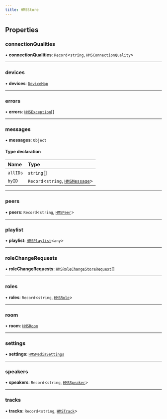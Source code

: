 ```yaml
---
title: HMSStore
---
```


## Properties

### connectionQualities

• **connectionQualities**: `Record`<`string`, `HMSConnectionQuality`\>

---

### devices

• **devices**: [`DeviceMap`](/api-reference/javascript/v2/modules#devicemap)

---

### errors

• **errors**: [`HMSException`](/api-reference/javascript/v2/interfaces/HMSException)[]

---

### messages

• **messages**: `Object`

#### Type declaration

| Name     | Type                                                                                    |
| :------- | :-------------------------------------------------------------------------------------- |
| `allIDs` | `string`[]                                                                              |
| `byID`   | `Record`<`string`, [`HMSMessage`](/api-reference/javascript/v2/interfaces/HMSMessage)\> |

---

### peers

• **peers**: `Record`<`string`, [`HMSPeer`](/api-reference/javascript/v2/interfaces/HMSPeer)\>

---

### playlist

• **playlist**: [`HMSPlaylist`](/api-reference/javascript/v2/interfaces/HMSPlaylist)<`any`\>

---

### roleChangeRequests

• **roleChangeRequests**: [`HMSRoleChangeStoreRequest`](/api-reference/javascript/v2/interfaces/HMSRoleChangeStoreRequest)[]

---

### roles

• **roles**: `Record`<`string`, [`HMSRole`](/api-reference/javascript/v2/interfaces/HMSRole)\>

---

### room

• **room**: [`HMSRoom`](/api-reference/javascript/v2/interfaces/HMSRoom)

---

### settings

• **settings**: [`HMSMediaSettings`](/api-reference/javascript/v2/interfaces/HMSMediaSettings)

---

### speakers

• **speakers**: `Record`<`string`, [`HMSSpeaker`](/api-reference/javascript/v2/interfaces/HMSSpeaker)\>

---

### tracks

• **tracks**: `Record`<`string`, [`HMSTrack`](/api-reference/javascript/v2/interfaces/HMSTrack)\>

